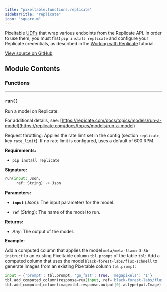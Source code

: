 ```yaml
---
title: "pixeltable.functions.replicate"
sidebarTitle: "replicate"
icon: "square-m"
---
```


Pixeltable [UDFs](https://pixeltable.readme.io/docs/user-defined-functions-udfs) that wrap various endpoints from the Replicate API. In order to use them, you must first `pip install replicate` and configure your Replicate credentials, as described in the [Working with Replicate](https://pixeltable.readme.io/docs/working-with-replicate) tutorial.


<a href="https://github.com/pixeltable/pixeltable/blob/main/pixeltable/functions/replicate.py#L0" target="_blank">View source on GitHub</a>

## Module Contents

### Functions


---

### `run()`

Run a model on Replicate.


For additional details, see: [https://replicate.com/docs/topics/models/run-a-model](https://replicate.com/docs/topics/models/run-a-model)

Request throttling: Applies the rate limit set in the config (section `replicate`, key `rate_limit`). If no rate limit is configured, uses a default of 600 RPM.

**Requirements:**

- `pip install replicate`


**Signature:**

```python
run(input: Json,
     ref: String) -> Json
```

**Parameters:**

- **`input`** (*Json*): The input parameters for the model.

- **`ref`** (*String*): The name of the model to run.


**Returns:**

- *Any*: The output of the model.



**Example:**

<Tip>

Add a computed column that applies the model `meta/meta-llama-3-8b-instruct` to an existing Pixeltable column `tbl.prompt` of the table `tbl`: Add a computed column that uses the model `black-forest-labs/flux-schnell` to generate images from an existing Pixeltable column `tbl.prompt`: 

```python
input = {'prompt': tbl.prompt, 'go_fast': True, 'megapixels': '1'}
tbl.add_computed_column(response=run(input, ref='black-forest-labs/flux-schnell'))
tbl.add_computed_column(image=tbl.response.output[0].astype(pxt.Image))
```


</Tip>


